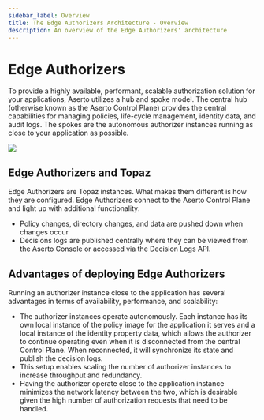 ```yaml
---
sidebar_label: Overview
title: The Edge Authorizers Architecture - Overview
description: An overview of the Edge Authorizers' architecture
---
```


# Edge Authorizers

To provide a highly available, performant, scalable authorization solution for your applications, Aserto utilizes a hub
and spoke model. The central hub (otherwise known as the Aserto Control Plane) provides the central capabilities for 
managing policies, life-cycle management, identity data, and audit logs. The spokes are the autonomous authorizer 
instances running as close to your application as possible.

<img src="/aserto-edge-authorizers.png" />

## Edge Authorizers and Topaz

Edge Authorizers are Topaz instances. What makes them different is how they are configured. Edge Authorizers connect to the Aserto Control Plane and light up with additional functionality:

* Policy changes, directory changes, and data are pushed down when changes occur
* Decisions logs are published centrally where they can be viewed from the Aserto Console or accessed via the Decision Logs API.

## Advantages of deploying Edge Authorizers

Running an authorizer instance close to the application has several advantages in terms of availability, performance, 
and scalability:

- The authorizer instances operate autonomously. Each instance has its own local instance of the policy image for the 
application it serves and a local instance of the identity property data, which allows the authorizer to continue 
operating even when it is disconnected from the central Control Plane. When reconnected, it will synchronize its state 
and publish the decision logs.
- This setup enables scaling the number of authorizer instances to increase throughput and redundancy.
- Having the authorizer operate close to the application instance minimizes the network latency between the two, which
 is desirable given the high number of authorization requests that need to be handled.
